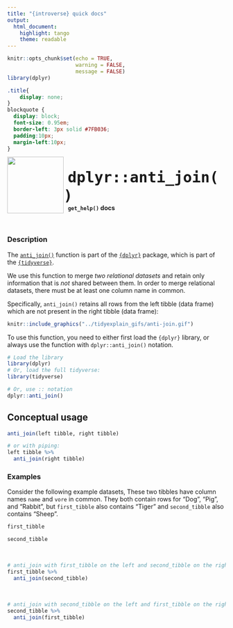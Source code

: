 ```yaml
---
title: "{introverse} quick docs"
output: 
  html_document:
    highlight: tango
    theme: readable
---
```



```r
knitr::opts_chunk$set(echo = TRUE, 
                      warning = FALSE, 
                      message = FALSE)
library(dplyr)
```

```css
.title{
    display: none;
}
blockquote {
  display: block;
  font-size: 0.95em;
  border-left: 3px solid #7FB036;
  padding:10px;
  margin-left:10px;
}
```

<div>
<br>
 <img src = "logo.png" style = "float:left;height:130px;margin-top:-20px;">
 <span style = "font-weight:bold;font-size:40px;"> 
  &nbsp;<code>dplyr::anti_join()</code>
 </span>
 <br>
 <b>&nbsp;&nbsp;&nbsp;<code>get_help()</code> docs</b>
</div>
<br>

### Description

The [`anti_join()`](https://dplyr.tidyverse.org/reference/anti_join.html) function is part of the [`{dplyr}`](https://dplyr.tidyverse.org/) package, which is part of the [`{tidyverse}`](https://www.tidyverse.org/).

We use this function to merge _two relational datasets_ and retain only information that is _not_ shared between them. In order to merge relational datasets, there must be at least one column name in common.

Specifically, `anti_join()` retains all rows from the left tibble (data frame) which are not present in the right tibble (data frame):


```r
knitr::include_graphics("../tidyexplain_gifs/anti-join.gif")
```


<!-- Add the following if the topic is a function that does NOT come with base R, and uncomment/fill in the subsequent multiline HTML comment: -->
To use this function, you need to either first load the `{dplyr}` library, or always use the function with `dplyr::anti_join()` notation.

```r
# Load the library
library(dplyr)
# Or, load the full tidyverse:
library(tidyverse)

# Or, use :: notation
dplyr::anti_join()
```


## Conceptual usage 

```r
anti_join(left tibble, right tibble)

# or with piping:
left tibble %>%
  anti_join(right tibble)
```

### Examples

Consider the following example datasets, These two tibbles have column names `name` and `vore` in common. They both contain rows for "Dog", "Pig", and "Rabbit", but `first_tibble` also contains "Tiger" and `second_tibble` also contains "Sheep".

```r
first_tibble

second_tibble
```

<br>


```r
# anti_join with first_tibble on the left and second_tibble on the right
first_tibble %>%
  anti_join(second_tibble)
```

<br>

```r
# anti_join with second_tibble on the left and first_tibble on the right
second_tibble %>%
  anti_join(first_tibble)
```
